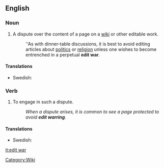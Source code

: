 ==English==

===Noun===
{{en-noun|sg=[[edit]] [[war]]}}

# {{Wiktionary and WMF jargon}} A dispute over the content of a page on a [[wiki]] or other editable work.
#: ''As with dinner-table discussions, it is best to avoid editing articles about [[politics]] or [[religion]] unless one wishes to become entrenched in a perpetual '''edit war'''.

====Translations====
{{trans-top|}}
* Swedish: {{t|sv|redigeringskrig|n}}
{{trans-mid}}
{{trans-bottom}}

===Verb===
{{infl|en|verb|head=to [[edit]] [[war]]}}

# {{Wiktionary and WMF jargon}} To engage in such a dispute.
#: ''When a dispute arises, it is common to see a page protected to avoid '''edit warring'''.''

====Translations====
{{trans-top|}}
* Swedish: {{t|sv|redigeringskriga}}
{{trans-mid}}
{{trans-bottom}}

[[Category:Wiki]]
[[it:edit war]]